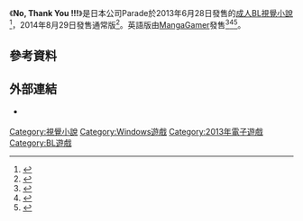 {{distinguish|NO,Thank You!}}
{{Infobox VG
| title = No, Thank You<nowiki>!!!</nowiki>
| image = 
| caption = 
| developer = Parade
| publisher = {{vgrelease|JP|Parade|NA|[[MangaGamer|MangaGamer]]}}
| platforms = [[Microsoft_Windows|Windows]]
| released = {{Vgrelease|JP|June 28, 2013|NA|TBA|}}
| genre = [[Yaoi|Yaoi]]
| modes = [[單人電子遊戲|單人電子遊戲]]
}}

《'''No, Thank You !!!'''》是日本公司Parade於2013年6月28日發售的[[日本成人遊戲|成人]][[BL_(和製英語)|BL]][[視覺小說|視覺小說]]<ref>{{cite web|url=http://www.amazon.co.jp/dp/B00CERL3KS/|title=NO,THANK YOU!!! 初回限定版|publisher=[[Amazon.com|Amazon.co.jp]]|accessdate=2014年8月25日|language=Ja|archive-date=2019年10月18日|archive-url=https://web.archive.org/web/20191018223935/https://www.amazon.co.jp/dp/B00CERL3KS/|dead-url=no}}</ref>，2014年8月29日發售通常版<ref>{{cite web|url=http://www.amazon.co.jp/dp/B00MN4H2EI/|title=NO,THANK YOU!!! 通常版|publisher=[[Amazon.com|Amazon.co.jp]]|accessdate=2014年8月25日|language=Ja|archive-date=2019年10月18日|archive-url=https://web.archive.org/web/20191018224000/https://www.amazon.co.jp/dp/B00MN4H2EI/|dead-url=no}}</ref>。英語版由[[MangaGamer|MangaGamer]]發售<ref>{{cite news|url=http://www.animenewsnetwork.com/press-release/2014-07-05/mangagamer-announces-otome-and-bl-games-at-anime-expo/.76313|title=MangaGamer Announces Otome and BL Games At Anime Expo|publisher=[[Anime_News_Network|Anime News Network]]|date=2014年7月4日|accessdate=2014年8月25日|language=en|archive-date=2014年8月26日|archive-url=https://web.archive.org/web/20140826120231/http://www.animenewsnetwork.com/press-release/2014-07-05/mangagamer-announces-otome-and-bl-games-at-anime-expo/.76313|dead-url=no}}</ref><ref>{{cite news|url=http://blog.mangagamer.org/2014/07/03/announcements-from-anime-expo-2014/|title=Announcements from Anime Expo 2014!|publisher=[[MangaGamer|MangaGamer]]|date=2014年7月4日|accessdate=2014年8月25日|language=en|archive-date=2014年7月20日|archive-url=https://web.archive.org/web/20140720215356/http://blog.mangagamer.org/2014/07/03/announcements-from-anime-expo-2014/|dead-url=no}}</ref><ref>{{cite news|url=http://www.japanator.com/ax-14-mangagamer-announces-ozmafia-no-thank-you-and-more-32806.phtml|title=AX '14: MangaGamer announces OZMAFIA, No, Thank You!!, and more|publisher=Japanator|date=2014年7月4日|accessdate=2014年8月25日|language=en|archive-date=2014年8月26日|archive-url=https://web.archive.org/web/20140826115727/http://www.japanator.com/ax-14-mangagamer-announces-ozmafia-no-thank-you-and-more-32806.phtml|dead-url=no}}</ref>。

==參考資料==
{{reflist|30em}}

==外部連結==
*{{official website|http://pa-rade.jp/nty/}} {{ja icon}}

[[Category:視覺小說|Category:視覺小說]]
[[Category:Windows遊戲|Category:Windows遊戲]]
[[Category:2013年電子遊戲|Category:2013年電子遊戲]]
[[Category:BL遊戲|Category:BL遊戲]]